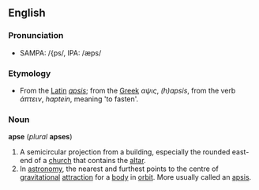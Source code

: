 == English ==

=== Pronunciation ===

* SAMPA: /{ps/, IPA: /&aelig;ps/

=== Etymology ===

* From the [[Latin]] ''[[apsis]]''; from the [[Greek]] ''&alpha;&psi;&iota;&sigmaf;'', ''(h)apsis'', from the verb ''&#940;&pi;&tau;&epsilon;&iota;&nu;'', ''haptein'', meaning 'to fasten'.

=== Noun ===

'''apse''' (''plural'' '''apses''')

# A semicircular projection from a building, especially the rounded east-end of a [[church]] that contains the [[altar]].
# In [[astronomy]], the nearest and furthest points to the centre of [[gravitational]] [[attraction]] for a [[body]] in [[orbit]]. More usually called an [[apsis]].